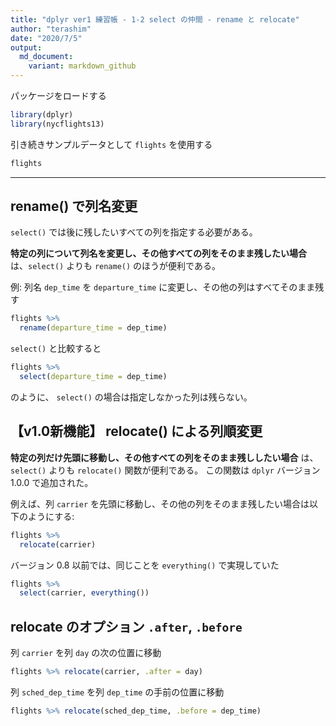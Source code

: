 ```yaml
---
title: "dplyr ver1 練習帳 - 1-2 select の仲間 - rename と relocate"
author: "terashim"
date: "2020/7/5"
output: 
  md_document:
    variant: markdown_github
---
```


パッケージをロードする

```r
library(dplyr)
library(nycflights13)
```

引き続きサンプルデータとして `flights` を使用する

```r
flights
```

---

## rename() で列名変更

`select()` では後に残したいすべての列を指定する必要がある。

**特定の列について列名を変更し、その他すべての列をそのまま残したい場合** は、`select()` よりも `rename()` のほうが便利である。

例: 列名 `dep_time` を `departure_time` に変更し、その他の列はすべてそのまま残す

```r
flights %>% 
  rename(departure_time = dep_time)
```

`select()` と比較すると

```r
flights %>% 
  select(departure_time = dep_time)
```

のように、 `select()` の場合は指定しなかった列は残らない。

## 【v1.0新機能】 relocate() による列順変更

**特定の列だけ先頭に移動し、その他すべての列をそのまま残ししたい場合** は、`select()` よりも `relocate()` 関数が便利である。
この関数は `dplyr` バージョン 1.0.0 で追加された。

例えば、列 `carrier` を先頭に移動し、その他の列をそのまま残したい場合は以下のようにする:

```r
flights %>% 
  relocate(carrier)
```

バージョン 0.8 以前では、同じことを `everything()` で実現していた

```r
flights %>% 
  select(carrier, everything())
```

## relocate のオプション `.after`, `.before`

列 `carrier` を列 `day` の次の位置に移動

```r
flights %>% relocate(carrier, .after = day)
```

列 `sched_dep_time` を列 `dep_time` の手前の位置に移動

```r
flights %>% relocate(sched_dep_time, .before = dep_time)
```
